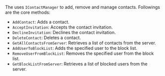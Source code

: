 <PlatformWrapper platform="unity">

The <Vg k="CHAT_SDK"/> uses `IContactManager` to add, remove and manage contacts. Followings are the core methods:

- `AddContact`: Adds a contact.
- `AcceptInvitation`: Accepts the contact invitation.
- `DeclineInvitation`: Declines the contact invitation.
- `DeleteContact`: Deletes a contact.
- `GetAllContactsFromServer`: Retrieves a list of contacts from the server.
- `AddUserToBlockList`: Adds the specified user to the block list.
- `RemoveUserFromBlockList`: Removes the specified user from the block list.
- `GetBlockListFromServer`: Retrieves a list of blocked users from the server.

</PlatformWrapper>